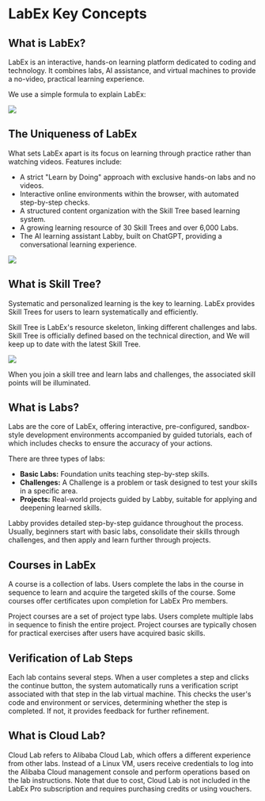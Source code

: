 # LabEx Key Concepts

## What is LabEx?

LabEx is an interactive, hands-on learning platform dedicated to coding and technology. It combines labs, AI assistance, and virtual machines to provide a no-video, practical learning experience.

We use a simple formula to explain LabEx:

![](.github/assets/labex-formula.png)

## The Uniqueness of LabEx

What sets LabEx apart is its focus on learning through practice rather than watching videos. Features include:

- A strict "Learn by Doing" approach with exclusive hands-on labs and no videos.
- Interactive online environments within the browser, with automated step-by-step checks.
- A structured content organization with the Skill Tree based learning system.
- A growing learning resource of 30 Skill Trees and over 6,000 Labs.
- The AI learning assistant Labby, built on ChatGPT, providing a conversational learning experience.

![](.github/assets/LVxUoA4s8i8a.png)

## What is Skill Tree?

Systematic and personalized learning is the key to learning. LabEx provides Skill Trees for users to learn systematically and efficiently.

Skill Tree is LabEx's resource skeleton, linking different challenges and labs. Skill Tree is officially defined based on the technical direction, and We will keep up to date with the latest Skill Tree.

![](.github/assets/skill-tree.png)

When you join a skill tree and learn labs and challenges, the associated skill points will be illuminated.

## What is Labs?

Labs are the core of LabEx, offering interactive, pre-configured, sandbox-style development environments accompanied by guided tutorials, each of which includes checks to ensure the accuracy of your actions.

There are three types of labs:

- **Basic Labs:** Foundation units teaching step-by-step skills.
- **Challenges:** A Challenge is a problem or task designed to test your skills in a specific area.
- **Projects:** Real-world projects guided by Labby, suitable for applying and deepening learned skills.

Labby provides detailed step-by-step guidance throughout the process. Usually, beginners start with basic labs, consolidate their skills through challenges, and then apply and learn further through projects.

## Courses in LabEx

A course is a collection of labs. Users complete the labs in the course in sequence to learn and acquire the targeted skills of the course. Some courses offer certificates upon completion for LabEx Pro members.

Project courses are a set of project type labs. Users complete multiple labs in sequence to finish the entire project. Project courses are typically chosen for practical exercises after users have acquired basic skills.

## Verification of Lab Steps

Each lab contains several steps. When a user completes a step and clicks the continue button, the system automatically runs a verification script associated with that step in the lab virtual machine. This checks the user's code and environment or services, determining whether the step is completed. If not, it provides feedback for further refinement.

## What is Cloud Lab?

Cloud Lab refers to Alibaba Cloud Lab, which offers a different experience from other labs. Instead of a Linux VM, users receive credentials to log into the Alibaba Cloud management console and perform operations based on the lab instructions. Note that due to cost, Cloud Lab is not included in the LabEx Pro subscription and requires purchasing credits or using vouchers.
